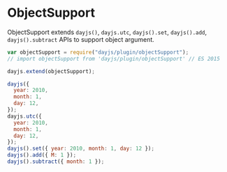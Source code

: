 # ObjectSupport

ObjectSupport extends `dayjs()`, `dayjs.utc`, `dayjs().set`, `dayjs().add`, `dayjs().subtract` APIs to support object argument.

```javascript
var objectSupport = require("dayjs/plugin/objectSupport");
// import objectSupport from 'dayjs/plugin/objectSupport' // ES 2015

dayjs.extend(objectSupport);

dayjs({
  year: 2010,
  month: 1,
  day: 12,
});
dayjs.utc({
  year: 2010,
  month: 1,
  day: 12,
});
dayjs().set({ year: 2010, month: 1, day: 12 });
dayjs().add({ M: 1 });
dayjs().subtract({ month: 1 });
```
